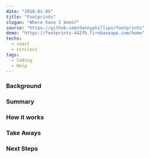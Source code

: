 ---
date: "2018-01-05"
title: "Footprints"
slogan: "Where have I been?"
source: "https://github.com/dannyphillips/footprints"
demo: "https://footprints-442fb.firebaseapp.com/home"
techs:
  - react
  - circleci
tags:
  - Coding
  - Help
---

### Background

### Summary

### How it works

### Take Aways

### Next Steps